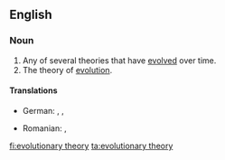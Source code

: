 ==English==
{{wikipedia}}

===Noun===
{{en-noun|head=[[evolutionary]] [[theory]]|evolutionary theories}}

# Any of several theories that have [[evolved]] over time.
# The theory of [[evolution]].

====Translations====
{{trans-top|theory of evolution}}
* German: {{t+|de|Evolutionstheorie|f}}, {{t+|de|Deszendenztheorie|f}}, {{t+|de|Abstammungstheorie|f}}
{{trans-mid}}
* Romanian: {{t|ro|teorie evoluționară|f}}, {{t|ro|teorie evoluțională|f}}
{{trans-bottom}}
[[fi:evolutionary theory]]
[[ta:evolutionary theory]]